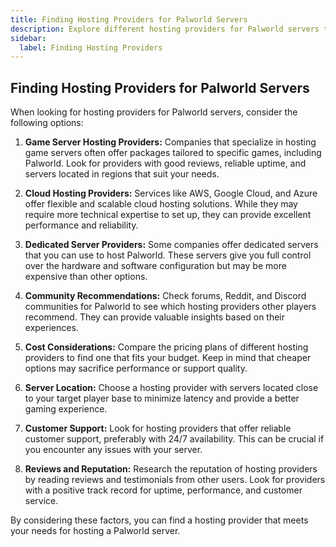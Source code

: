 ```yaml
---
title: Finding Hosting Providers for Palworld Servers
description: Explore different hosting providers for Palworld servers to find the best option for your needs.
sidebar:
  label: Finding Hosting Providers
---
```


## Finding Hosting Providers for Palworld Servers

When looking for hosting providers for Palworld servers, consider the following options:

1. **Game Server Hosting Providers:** Companies that specialize in hosting game servers often offer packages tailored to specific games, including Palworld. Look for providers with good reviews, reliable uptime, and servers located in regions that suit your needs.

2. **Cloud Hosting Providers:** Services like AWS, Google Cloud, and Azure offer flexible and scalable cloud hosting solutions. While they may require more technical expertise to set up, they can provide excellent performance and reliability.

3. **Dedicated Server Providers:** Some companies offer dedicated servers that you can use to host Palworld. These servers give you full control over the hardware and software configuration but may be more expensive than other options.

4. **Community Recommendations:** Check forums, Reddit, and Discord communities for Palworld to see which hosting providers other players recommend. They can provide valuable insights based on their experiences.

5. **Cost Considerations:** Compare the pricing plans of different hosting providers to find one that fits your budget. Keep in mind that cheaper options may sacrifice performance or support quality.

6. **Server Location:** Choose a hosting provider with servers located close to your target player base to minimize latency and provide a better gaming experience.

7. **Customer Support:** Look for hosting providers that offer reliable customer support, preferably with 24/7 availability. This can be crucial if you encounter any issues with your server.

8. **Reviews and Reputation:** Research the reputation of hosting providers by reading reviews and testimonials from other users. Look for providers with a positive track record for uptime, performance, and customer service.

By considering these factors, you can find a hosting provider that meets your needs for hosting a Palworld server.
